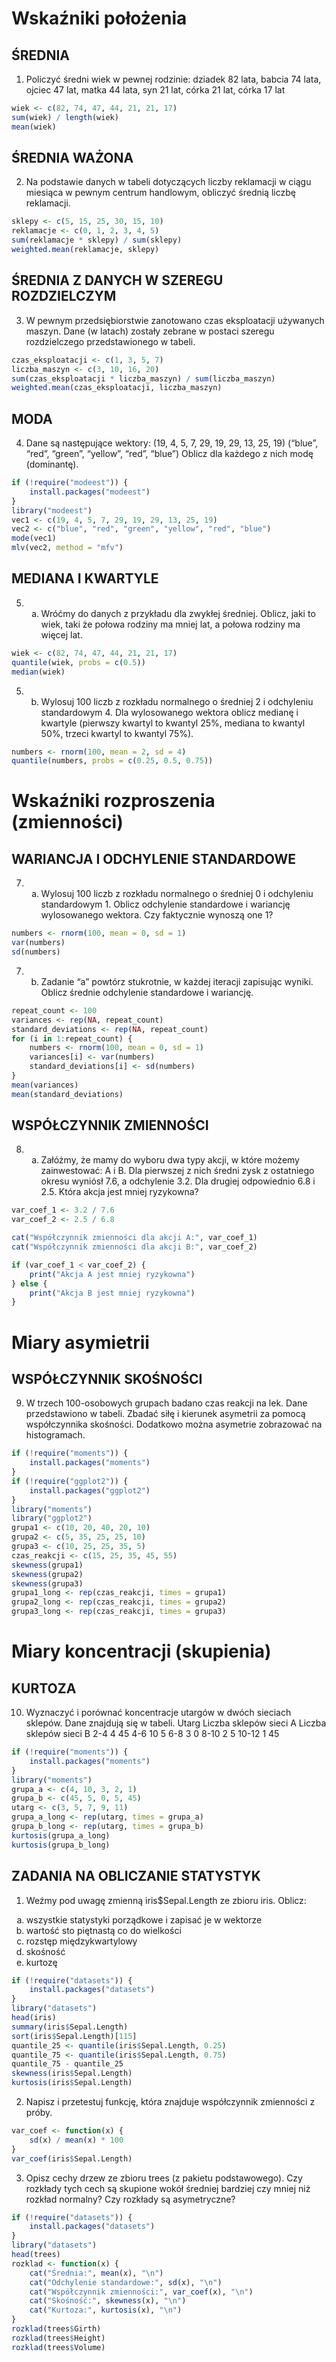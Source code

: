 # Wskaźniki położenia

## ŚREDNIA
1. Policzyć średni wiek w pewnej rodzinie: dziadek 82 lata, babcia 74 lata, ojciec 47 lat,
matka 44 lata, syn 21 lat, córka 21 lat, córka 17 lat
```r
wiek <- c(82, 74, 47, 44, 21, 21, 17)
sum(wiek) / length(wiek)
mean(wiek)
```

## ŚREDNIA WAŻONA
2. Na podstawie danych w tabeli dotyczących liczby reklamacji w ciągu miesiąca w pewnym centrum
handlowym, obliczyć średnią liczbę reklamacji.
```r
sklepy <- c(5, 15, 25, 30, 15, 10)
reklamacje <- c(0, 1, 2, 3, 4, 5)
sum(reklamacje * sklepy) / sum(sklepy)
weighted.mean(reklamacje, sklepy)
```

## ŚREDNIA Z DANYCH W SZEREGU ROZDZIELCZYM
3. W pewnym przedsiębiorstwie zanotowano czas eksploatacji używanych maszyn.
Dane (w latach) zostały zebrane w postaci szeregu rozdzielczego przedstawionego w tabeli.
```r
czas_eksploatacji <- c(1, 3, 5, 7)
liczba_maszyn <- c(3, 10, 16, 20)
sum(czas_eksploatacji * liczba_maszyn) / sum(liczba_maszyn)
weighted.mean(czas_eksploatacji, liczba_maszyn)
```

## MODA
4. Dane są następujące wektory:
(19, 4, 5, 7, 29, 19, 29, 13, 25, 19)
("blue", "red", "green", "yellow", "red", "blue")
Oblicz dla każdego z nich modę (dominantę).
```r
if (!require("modeest")) {
    install.packages("modeest")
}
library("modeest")
vec1 <- c(19, 4, 5, 7, 29, 19, 29, 13, 25, 19)
vec2 <- c("blue", "red", "green", "yellow", "red", "blue")
mode(vec1)
mlv(vec2, method = "mfv")
```

## MEDIANA I KWARTYLE
5. a) Wróćmy do danych z przykładu dla zwykłej średniej.
Oblicz, jaki to wiek, taki że połowa rodziny ma mniej lat, a połowa rodziny ma więcej lat.
```r
wiek <- c(82, 74, 47, 44, 21, 21, 17)
quantile(wiek, probs = c(0.5))
median(wiek)
```

5. b) Wylosuj 100 liczb z rozkładu normalnego o średniej 2 i odchyleniu standardowym 4.
Dla wylosowanego wektora oblicz medianę i kwartyle (pierwszy kwartyl to kwantyl 25%,
mediana to kwantyl 50%, trzeci kwartyl to kwantyl 75%).
```r
numbers <- rnorm(100, mean = 2, sd = 4)
quantile(numbers, probs = c(0.25, 0.5, 0.75))
```

# Wskaźniki rozproszenia (zmienności)

## WARIANCJA I ODCHYLENIE STANDARDOWE
7. a) Wylosuj 100 liczb z rozkładu normalnego o średniej 0 i odchyleniu standardowym 1.
Oblicz odchylenie standardowe i wariancję wylosowanego wektora. Czy faktycznie wynoszą one 1?
```r
numbers <- rnorm(100, mean = 0, sd = 1)
var(numbers)
sd(numbers)
```

7. b) Zadanie “a” powtórz stukrotnie, w każdej iteracji zapisując wyniki. Oblicz średnie
odchylenie standardowe i wariancję.
```r
repeat_count <- 100
variances <- rep(NA, repeat_count)
standard_deviations <- rep(NA, repeat_count)
for (i in 1:repeat_count) {
    numbers <- rnorm(100, mean = 0, sd = 1)
    variances[i] <- var(numbers)
    standard_deviations[i] <- sd(numbers)
}
mean(variances)
mean(standard_deviations)
```

## WSPÓŁCZYNNIK ZMIENNOŚCI
8. a) Załóżmy, że mamy do wyboru dwa typy akcji, w które możemy zainwestować: A i B.
Dla pierwszej z nich średni zysk z ostatniego okresu wyniósł 7.6, a odchylenie 3.2.
Dla drugiej odpowiednio 6.8 i 2.5. Która akcja jest mniej ryzykowna?
```r
var_coef_1 <- 3.2 / 7.6
var_coef_2 <- 2.5 / 6.8

cat("Współczynnik zmienności dla akcji A:", var_coef_1)
cat("Współczynnik zmienności dla akcji B:", var_coef_2)

if (var_coef_1 < var_coef_2) {
    print("Akcja A jest mniej ryzykowna")
} else {
    print("Akcja B jest mniej ryzykowna")
}
```

# Miary asymietrii

## WSPÓŁCZYNNIK SKOŚNOŚCI
9. W trzech 100-osobowych grupach badano czas reakcji na lek. Dane przedstawiono w tabeli.
Zbadać siłę i kierunek asymetrii za pomocą współczynnika skośności.
Dodatkowo można asymetrie zobrazować na histogramach.

```r
if (!require("moments")) {
    install.packages("moments")
}
if (!require("ggplot2")) {
    install.packages("ggplot2")
}
library("moments")
library("ggplot2")
grupa1 <- c(10, 20, 40, 20, 10)
grupa2 <- c(5, 35, 25, 25, 10)
grupa3 <- c(10, 25, 25, 35, 5)
czas_reakcji <- c(15, 25, 35, 45, 55)
skewness(grupa1)
skewness(grupa2)
skewness(grupa3)
grupa1_long <- rep(czas_reakcji, times = grupa1)
grupa2_long <- rep(czas_reakcji, times = grupa2)
grupa3_long <- rep(czas_reakcji, times = grupa3)
```

# Miary koncentracji (skupienia)

## KURTOZA
10. Wyznaczyć i porównać koncentracje utargów w dwóch sieciach sklepów. Dane znajdują się w tabeli.
Utarg	Liczba sklepów sieci A	Liczba sklepów sieci B
2-4	4	45
4-6	10	5
6-8	3	0
8-10	2	5
10-12	1	45
```r
if (!require("moments")) {
    install.packages("moments")
}
library("moments")
grupa_a <- c(4, 10, 3, 2, 1)
grupa_b <- c(45, 5, 0, 5, 45)
utarg <- c(3, 5, 7, 9, 11)
grupa_a_long <- rep(utarg, times = grupa_a)
grupa_b_long <- rep(utarg, times = grupa_b)
kurtosis(grupa_a_long)
kurtosis(grupa_b_long)
```

## ZADANIA NA OBLICZANIE STATYSTYK
1. Weźmy pod uwagę zmienną iris$Sepal.Length ze zbioru iris. Oblicz:
a) wszystkie statystyki porządkowe i zapisać je w wektorze
b) wartość sto piętnastą co do wielkości
c) rozstęp międzykwartylowy
d) skośność
e) kurtozę

```r
if (!require("datasets")) {
    install.packages("datasets")
}
library("datasets")
head(iris)
summary(iris$Sepal.Length)
sort(iris$Sepal.Length)[115]
quantile_25 <- quantile(iris$Sepal.Length, 0.25)
quantile_75 <- quantile(iris$Sepal.Length, 0.75)
quantile_75 - quantile_25
skewness(iris$Sepal.Length)
kurtosis(iris$Sepal.Length)
```

2. Napisz i przetestuj funkcję, która znajduje współczynnik zmienności z próby.
```r
var_coef <- function(x) {
    sd(x) / mean(x) * 100
}
var_coef(iris$Sepal.Length)
```

3. Opisz cechy drzew ze zbioru trees (z pakietu podstawowego).
Czy rozkłady tych cech są skupione wokół średniej bardziej czy mniej niż rozkład normalny?
Czy rozkłady są asymetryczne?
```r
if (!require("datasets")) {
    install.packages("datasets")
}
library("datasets")
head(trees)
rozklad <- function(x) {
    cat("Średnia:", mean(x), "\n")
    cat("Odchylenie standardowe:", sd(x), "\n")
    cat("Współczynnik zmienności:", var_coef(x), "\n")
    cat("Skośność:", skewness(x), "\n")
    cat("Kurtoza:", kurtosis(x), "\n")
}
rozklad(trees$Girth)
rozklad(trees$Height)
rozklad(trees$Volume)
```
